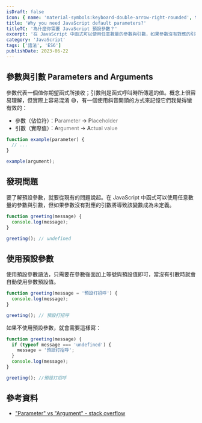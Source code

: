 ```yaml
---
isDraft: false
icon: { name: 'material-symbols:keyboard-double-arrow-right-rounded', title: '雙箭頭符號' }
title: 'Why you need JavaScript default parameters?'
titleTC: '為什麼你需要 JavaScript 預設參數？'
excerpt: '在 JavaScript 中函式可以使用任意數量的參數與引數，如果參數沒有對應的引數將導致該變數成為未定義，參數（佔位符）代表一個值你期望函式所接收；引數（實際值）則是函式呼叫時所傳遞的值，讓我們用預設參數來解決這個問題吧！'
category: 'JavaScript'
tags: ['語法', 'ES6']
publishDate: 2023-06-22
---
```


## 參數與引數 Parameters and Arguments

參數代表一個值你期望函式所接收；引數則是函式呼叫時所傳遞的值。概念上很容易理解，但實際上容易混淆 😅，有一個使用斜音開頭的方式來記憶它們我覺得蠻有效的：

- 參數（佔位符）：P<span style="opacity:0.6">arameter</span> → P<span style="opacity:0.6">laceholder</span>
- 引數（實際值）：A<span style="opacity:0.6">rgument</span> → A<span style="opacity:0.6">ctual value</span>

```js
function example(parameter) {
  // ...
}

example(argument);
```

## 發現問題

要了解預設參數，就要從現有的問題說起。在 JavaScript 中函式可以使用任意數量的參數與引數，但如果參數沒有對應的引數將導致該變數成為未定義。

```js
function greeting(message) {
  console.log(message);
}

greeting(); // undefined
```

## 使用預設參數

使用預設參數語法，只需要在參數後面加上等號與預設值即可，當沒有引數時就會自動使用參數預設值。

```js
function greeting(message = '預設打招呼') {
  console.log(message);
}

greeting(); // 預設打招呼
```

如果不使用預設參數，就會需要這樣寫：

```js
function greeting(message) {
  if (typeof message === 'undefined') {
    message = '預設打招呼';
  }
  console.log(message);
}

greeting(); //預設打招呼
```

## 參考資料

- ["Parameter" vs "Argument" - stack overflow](https://stackoverflow.com/questions/1788923/parameter-vs-argument/1788926#1788926)
